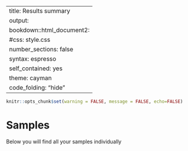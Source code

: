 <style type="text/css">
.main-container {
  max-width: 1800px;
  margin-left: auto;
  margin-right: auto;
}
</style>

---
title: Results summary
output:
  bookdown::html_document2:
    #css: style.css
    number_sections: false
    syntax: espresso
    self_contained: yes
    theme: cayman
    code_folding: "hide"
---

```r
knitr::opts_chunk$set(warning = FALSE, message = FALSE, echo=FALSE) 
```

# Samples {.tabset}

Below you will find all your samples individually
